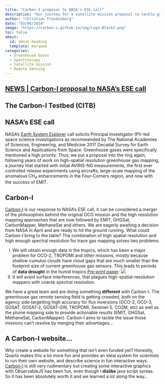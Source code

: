 ```yaml
---
title: "Carbon-I proposal to NASA's ESE call"
description: "Our journey for a satellite mission proposal to tackle greenhouse gases"
author: "Christian Frankenberg"
date: "03/06/2024"
image: "https://carbon-i.github.io/img/Logo-Black2.png"
toc: false
about:
  id: about-heading
  template: marquee
categories:
  - Greenhouse Gases
  - Spectroscopy
  - Satellite mission
  - Remote Sensing
---
```



:::: {.container}
::: {.listing-header}
## [**NEWS** | **Carbon-I proposal to NASA's ESE call**](../news.qmd#blog-list)
:::
::: {#about-heading}
:::

::: {.article-contents}

# The Carbon-I Testbed (CITB)
## NASA's ESE call

NASA's [Earth System Explorer](https://explorers.larc.nasa.gov/2023ESE/) call solicits Principal Investigator (PI)-led space science investigations as recommended by The National Academies of Sciences, Engineering, and Medicine 2017 Decadal Survey for Earth Science and Applications from Space. Greenhouse gases were specifically mentioned a high priority. Thus, we put a proposal into the ring again, following years of work on high-spatial resolution greenhouse gas mapping, a journey that started with initial AVIRIS-NG measurements, the first ever controlled release experiments using aircrafts, large-scale mapping of the anomalous CH<sub>4</sub> enhancements in the Four-Corners region, and now with the success of EMIT.

## Carbon-I
[Carbon-I](https://carbon-i.github.io/) is our response to NASA's ESE call, it can be considered a merger of the philosophies behind the original OCO mission and the high resolution mapping approaches that are now followed by EMIT, GHGSat, CarbonMapper, MethaneSat and others. We are eagerly awaiting a decision from NASA in April and are ready to hit the ground running. What could Carbon-I bring to the table? The combination of high spatial resolution and high enough spectral resolution for trace gas mapping solves two problems: 

I) We will obtain enough data in the tropics, which has been a major problem for OCO-2, TROPOMI and other missions, mostly because shallow cumulus clouds have cloud gaps that are much smaller than the footprint size of current greenhouse gas sensors. This leads to periods of **data drought** in the humid tropics [Pre-print paper](https://essopenarchive.org/users/528524/articles/717473-data-drought-in-the-humid-tropics-how-to-overcome-the-cloud-barrier-in-greenhouse-gas-remote-sensing):
![](/img/blogs/clouds.jpeg)
II) It will avoid surface interferences, that plagues high-spatial-resolution mappers with coarse spectral resolution. 

We have a great team and are doing something **different** with Carbon-I. The greenhouse gas remote sensing field is getting crowded, both on the agency side targetting high accuracy for flux inversions (OCO-2, OCO-3, GOSAT, GOSAT-2, GOSAT-GW, TROPOMI, Sentinel-5, CO2M, etc) as well as the plume mapping side to provide actionable results (EMIT, GHGSat, MethaneSat, CarbonMapper). Carbon-I aims to tackle the issue those missions can't resolve by merging their advantages...

## A Carbon-I website...
Why create a website for something that isn't even funded yet? Honestly, Quarto makes this a lot more fun and provides an ideal system for scientists to run their own website, and describe science in fun interactive ways. [Carbon-I](https://carbon-i.github.io/) is still very rudimentary but creating some interactive graphics with ObservableJS has been fun, even though I **dislike** java script syntax. So it has been absolutely worth it and we learned a lot along the way...  

:::
::::

